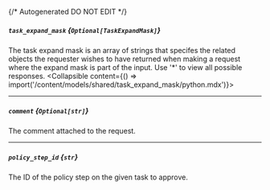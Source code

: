{/* Autogenerated DO NOT EDIT  */}

##### `task_expand_mask` *{`Optional[TaskExpandMask]`}*
The task expand mask is an array of strings that specifes the related objects the requester wishes to have returned when making a request where the expand mask is part of the input. Use '\*' to view all possible responses.
<Collapsible content={() => import('/content/models/shared/task_expand_mask/python.mdx')}>
</Collapsible>

---
##### `comment` *{`Optional[str]`}*
The comment attached to the request.

---
##### `policy_step_id` *{`str`}*
The ID of the policy step on the given task to approve.

